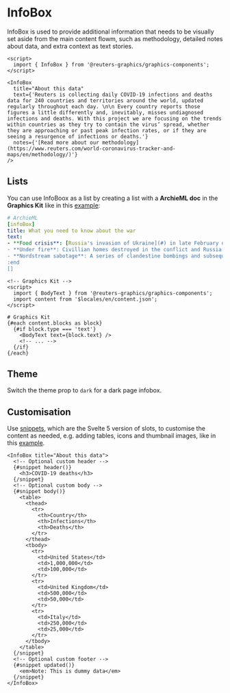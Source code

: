 

<Meta of={InfoBoxStories} />

# InfoBox

InfoBox is used to provide additional information that needs to be visually set aside from the main content flowm, such as methodology, detailed notes about data, and extra context as text stories.

```svelte
<script>
  import { InfoBox } from '@reuters-graphics/graphics-components';
</script>

<InfoBox
  title="About this data"
  text={'Reuters is collecting daily COVID-19 infections and deaths data for 240 countries and territories around the world, updated regularly throughout each day. \n\n Every country reports those figures a little differently and, inevitably, misses undiagnosed infections and deaths. With this project we are focusing on the trends within countries as they try to contain the virus’ spread, whether they are approaching or past peak infection rates, or if they are seeing a resurgence of infections or deaths.'}
  notes={'[Read more about our methodology](https://www.reuters.com/world-coronavirus-tracker-and-maps/en/methodology/)'}
/>
```

## Lists

You can use InfoBoox as a list by creating a list with a **ArchieML doc** in the **Graphics Kit** like in this [example](/story/components-text-elements-infobox--lists):

```yaml
# ArchieML
[infoBox]
title: What you need to know about the war
text:
- **Food crisis**: [Russia's invasion of Ukraine](#) in late February dramatically worsened the outlook for already inflated global food prices.
- **Under fire**: Civillian homes destroyed in the conflict and Russia accused of war crimes.
- **Nordstream sabotage**: A series of clandestine bombings and subsequent underwater gas leaks occurred on the Nord Stream 1 and Nord Stream 2 natural gas pipelines.
:end
[]
```

```svelte
<!-- Graphics Kit -->
<script>
  import { BodyText } from '@reuters-graphics/graphics-components';
  import content from '$locales/en/content.json';
</script>

# Graphics Kit
{#each content.blocks as block}
  {#if block.type === 'text'}
    <BodyText text={block.text} />
    <!-- ... -->
  {/if}
{/each}
```

## Theme

Switch the theme prop to `dark` for a dark page infobox.

## Customisation

Use [snippets](https://svelte.dev/docs/svelte/snippet), which are the Svelte 5 version of slots, to customise the content as needed, e.g. adding tables, icons and thumbnail images, like in this [example](/story/components-text-elements-infobox--customised).

```svelte
<InfoBox title="About this data">
  <!-- Optional custom header -->
  {#snippet header()}
    <h3>COVID-19 deaths</h3>
  {/snippet}
  <!-- Optional custom body -->
  {#snippet body()}
    <table>
      <thead>
        <tr>
          <th>Country</th>
          <th>Infections</th>
          <th>Deaths</th>
        </tr>
      </thead>
      <tbody>
        <tr>
          <td>United States</td>
          <td>1,000,000</td>
          <td>100,000</td>
        </tr>
        <tr>
          <td>United Kingdom</td>
          <td>500,000</td>
          <td>50,000</td>
        </tr>
        <tr>
          <td>Italy</td>
          <td>250,000</td>
          <td>25,000</td>
        </tr>
      </tbody>
    </table>
  {/snippet}
  <!-- Optional custom footer -->
  {#snippet updated()}
    <em>Note: This is dummy data</em>
  {/snippet}
</InfoBox>
```
